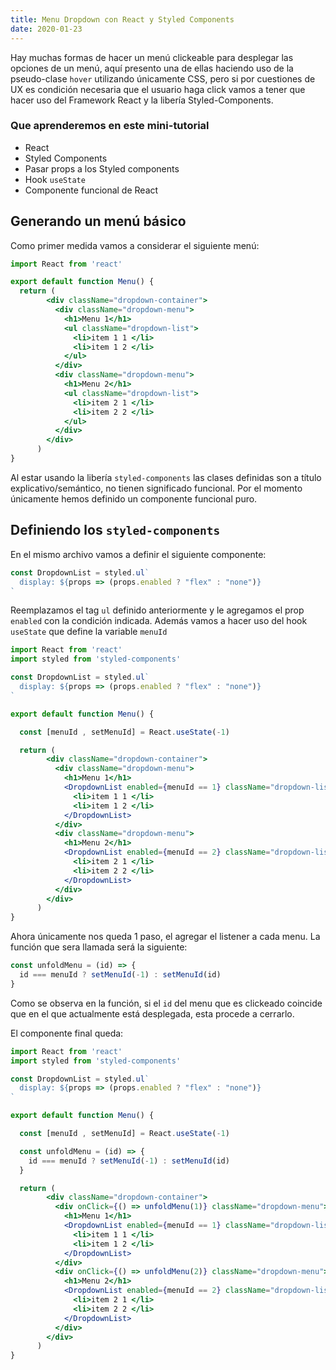 ```yaml
---
title: Menu Dropdown con React y Styled Components
date: 2020-01-23
---
```


Hay muchas formas de hacer un menú clickeable para desplegar las opciones de un
menú, aquí presento una de ellas haciendo uso de la pseudo-clase `hover` utilizando únicamente CSS, pero si por cuestiones de UX es condición necesaria que el usuario haga click vamos a tener que hacer uso del Framework React y la libería Styled-Components.

### Que aprenderemos en este mini-tutorial
- React 
- Styled Components
- Pasar props a los Styled components
- Hook `useState`
- Componente funcional de React

## Generando un menú básico

Como primer medida vamos a considerar el siguiente menú:

```jsx
import React from 'react'

export default function Menu() {
  return (
        <div className="dropdown-container">
          <div className="dropdown-menu">
            <h1>Menu 1</h1>
            <ul className="dropdown-list">
              <li>item 1 1 </li>
              <li>item 1 2 </li>
            </ul>
          </div>
          <div className="dropdown-menu">
            <h1>Menu 2</h1>
            <ul className="dropdown-list">
              <li>item 2 1 </li>
              <li>item 2 2 </li>
            </ul>
          </div>
        </div>
      )
}
```

Al estar usando la libería `styled-components` las clases definidas son a título
explicativo/semántico, no tienen significado funcional.
Por el momento únicamente hemos definido un componente funcional puro.

## Definiendo los `styled-components`
En el mismo archivo vamos a definir el siguiente componente:
```jsx
const DropdownList = styled.ul`
  display: ${props => (props.enabled ? "flex" : "none")}
`
```
Reemplazamos el tag `ul` definido anteriormente y le agregamos el prop
`enabled` con la condición indicada. Además vamos a hacer uso del hook `useState` que define la variable `menuId` 

```jsx
import React from 'react'
import styled from 'styled-components'

const DropdownList = styled.ul`
  display: ${props => (props.enabled ? "flex" : "none")}
`

export default function Menu() {

  const [menuId , setMenuId] = React.useState(-1)

  return (
        <div className="dropdown-container">
          <div className="dropdown-menu">
            <h1>Menu 1</h1>
            <DropdownList enabled={menuId == 1} className="dropdown-list">
              <li>item 1 1 </li>
              <li>item 1 2 </li>
            </DropdownList>
          </div>
          <div className="dropdown-menu">
            <h1>Menu 2</h1>
            <DropdownList enabled={menuId == 2} className="dropdown-list">
              <li>item 2 1 </li>
              <li>item 2 2 </li>
            </DropdownList>
          </div>
        </div>
      )
}
```

Ahora únicamente nos queda 1 paso, el agregar el listener a cada menu. La
función que sera llamada será la siguiente:
```jsx
const unfoldMenu = (id) => {
  id === menuId ? setMenuId(-1) : setMenuId(id)
}
```

Como se observa en la función, si el `id` del menu que es clickeado coincide que
en el que actualmente está desplegada, esta procede a cerrarlo.

El componente final queda:


```jsx
import React from 'react'
import styled from 'styled-components'

const DropdownList = styled.ul`
  display: ${props => (props.enabled ? "flex" : "none")}
`

export default function Menu() {

  const [menuId , setMenuId] = React.useState(-1)

  const unfoldMenu = (id) => {
    id === menuId ? setMenuId(-1) : setMenuId(id)
  }

  return (
        <div className="dropdown-container">
          <div onClick={() => unfoldMenu(1)} className="dropdown-menu">
            <h1>Menu 1</h1>
            <DropdownList enabled={menuId == 1} className="dropdown-list">
              <li>item 1 1 </li>
              <li>item 1 2 </li>
            </DropdownList>
          </div>
          <div onClick={() => unfoldMenu(2)} className="dropdown-menu">
            <h1>Menu 2</h1>
            <DropdownList enabled={menuId == 2} className="dropdown-list">
              <li>item 2 1 </li>
              <li>item 2 2 </li>
            </DropdownList>
          </div>
        </div>
      )
}
```

